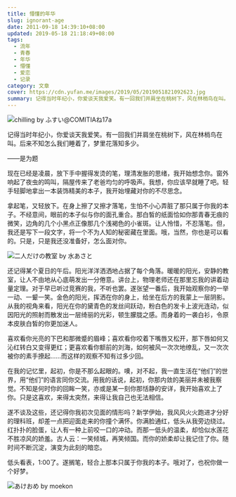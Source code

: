 ```yaml
---
title: 懵懂的年华
slug: ignorant-age
date: 2011-09-18 14:39:10+08:00
updated: 2019-05-18 21:18:49+08:00
tags:
  - 流年
  - 青春
  - 年华
  - 懵懂
  - 爱恋
  - 记录
category: 文章
cover: https://cdn.yufan.me/images/2019/05/2019051821092623.jpg
summary: 记得当时年纪小，你爱谈天我爱笑。有一回我们并肩坐在桃树下，风在林梢鸟在叫。后来不知怎么我们睡着了，梦里花落知多少。
---
```


![chilling by ふすい@COMITIAね17a](https://cdn.yufan.me/images/2019/05/2019051821154097.jpg)

<MusicPlayer id={454182} />

记得当时年纪小，你爱谈天我爱笑。有一回我们并肩坐在桃树下，风在林梢鸟在叫。后来不知怎么我们睡着了，梦里花落知多少。

——是为题

现在已经是凌晨，放下手中握得发烫的笔，理清发胀的思绪，我开始想念你。窗外响起了夜虫的鸣叫，隔屋传来了老爸均匀的呼吸声。我想，你应该早就睡了吧。轻手轻脚地拿出一本装饰精美的本子，我开始埋藏对你的不尽思念。

拿起笔，又轻放下。在身上擦了又擦才落笔，生怕不小心弄脏了那只属于你我的本子。不经意间，眼前的本子似与你的面孔重合。那白皙的纸面恰如你那青春无痕的微笑，边角的几个小黑点正像那几个浅褐色的小雀斑。让人怜惜，不忍落笔。但，我还是写下一段文字，将一个不为人知的秘密藏在里面。哦，当然，你也是可以看的。只是，只是我还没准备好，怎么面对你。

![二人だけの教室 by 水あさと](https://cdn.yufan.me/images/2019/05/2019051821153851.jpg)

还记得某个夏日的午后。阳光洋洋洒洒地占据了每个角落。暖暖的阳光，安静的教室，让人不由地从心底萌发出一分倦意。讲台上，物理老师还在那里忘我的讲着动量定理。对于早已听过竞赛的我，不听也罢。遂张望一番后，我开始观察你的一举一动、一颦一笑。金色的阳光，挥洒在你的身上，给坐在后方的我蒙上一层阴影。从我的视角来看，阳光在你的黛青色的发丝间跃动，粉白色的发卡上波光连动，似因阳光的照射而散发出一层绮丽的光彩，顿生朦胧之感。而身着的一袭白衫，令原本皮肤白皙的你更加迷人。

喜欢看你光亮的下巴和那微蹙的眉峰；喜欢看你咬着下嘴唇又松开，那下唇如何又沁红转白又变得更红；更喜欢看你额前的刘海，如何被风一次次地缭乱，又一次次被你的素手撩起……而这样的观察不知有过多少回。

在我的记忆里，起初，你是不那么起眼的。噢，对不起，我一直生活在“他们”的世界，用“他们”的语言同你交流。用我的话说，起初，你那内敛的美丽并未被我察觉。不知是何时你的回眸一笑，亦或是某一刻你那恬静的安详，我开始喜欢上了你。只是这喜欢，来得太突然，来得让我自己也无法相信。

遂不谈及这些，还记得你我初次见面的情形吗？新学伊始，我风风火火跑进才分好的理科班，却差一点把迎面走来的你撞个满怀。你满脸通红，低头从我旁边绕过。红扑扑的脸蛋，让人有一种上前咬一口的冲动。而那一低头的温柔，却恰似水莲花不胜凉风的娇羞。古人云：一笑倾城，再笑倾国。而你的娇柔却让我记住了你。随时间不断沉淀，演变为此刻的暗恋。

低头看表，1:00了。遂搁笔，轻合上那本只属于你我的本子。哦对了，也祝你做一个好梦。

![あけおめ by moekon](https://cdn.yufan.me/images/2019/05/2019051821154311.jpg)
